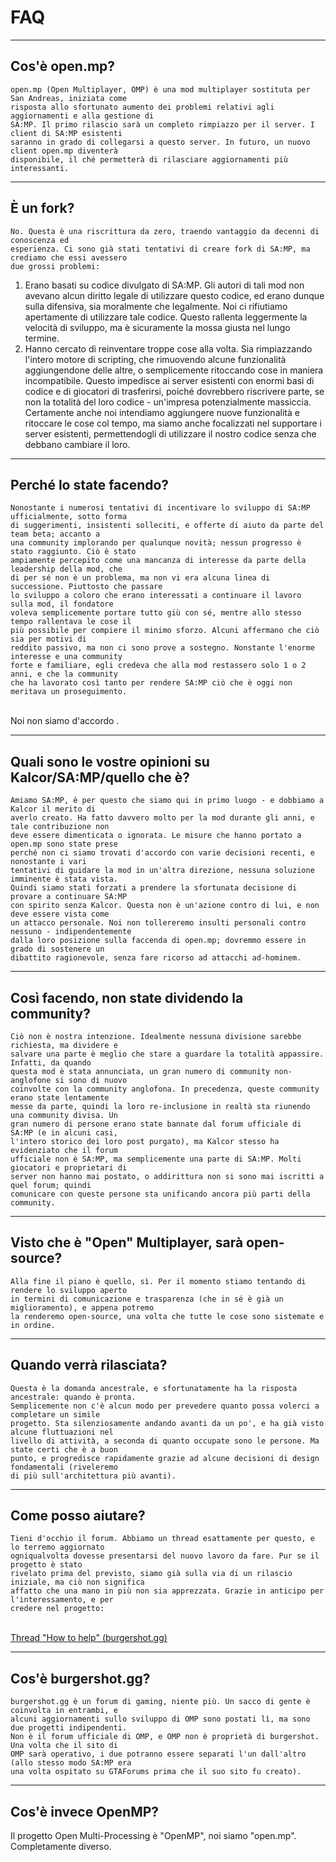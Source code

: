 <h1>FAQ</h1>

<hr />
<h2>Cos'è open.mp?</h2>

    open.mp (Open Multiplayer, OMP) è una mod multiplayer sostituta per San Andreas, iniziata come
    risposta allo sfortunato aumento dei problemi relativi agli aggiornamenti e alla gestione di
    SA:MP. Il primo rilascio sarà un completo rimpiazzo per il server. I client di SA:MP esistenti
    saranno in grado di collegarsi a questo server. In futuro, un nuovo client open.mp diventerà
    disponibile, il ché permetterà di rilasciare aggiornamenti più interessanti.

<hr />
<h2>È un fork?</h2>

    No. Questa è una riscrittura da zero, traendo vantaggio da decenni di conoscenza ed
    esperienza. Ci sono già stati tentativi di creare fork di SA:MP, ma crediamo che essi avessero
    due grossi problemi:

<ol>
    <li>
    Erano basati su codice divulgato di SA:MP. Gli autori di tali mod non avevano alcun diritto
    legale di utilizzare questo codice, ed erano dunque sulla difensiva, sia moralmente che
    legalmente. Noi ci rifiutiamo apertamente di utilizzare tale codice. Questo rallenta
    leggermente la velocità di sviluppo, ma è sicuramente la mossa giusta nel lungo termine.
    </li>
    <li>
    Hanno cercato di reinventare troppe cose alla volta. Sia rimpiazzando l'intero motore di
    scripting, che rimuovendo alcune funzionalità aggiungendone delle altre, o semplicemente
    ritoccando cose in maniera incompatibile. Questo impedisce ai server esistenti con enormi
    basi di codice e di giocatori di trasferirsi, poiché dovrebbero riscrivere parte, se non la
    totalità del loro codice - un'impresa potenzialmente massiccia. Certamente anche noi
    intendiamo aggiungere nuove funzionalità e ritoccare le cose col tempo, ma siamo anche
    focalizzati nel supportare i server esistenti, permettendogli di utilizzare il nostro codice
    senza che debbano cambiare il loro.
    </li>
</ol>
<hr />
<h2>Perché lo state facendo?</h2>

    Nonostante i numerosi tentativi di incentivare lo sviluppo di SA:MP ufficialmente, sotto forma
    di suggerimenti, insistenti solleciti, e offerte di aiuto da parte del team beta; accanto a
    una community implorando per qualunque novità; nessun progresso è stato raggiunto. Ciò è stato
    ampiamente percepito come una mancanza di interesse da parte della leadership della mod, che
    di per sé non è un problema, ma non vi era alcuna linea di successione. Piuttosto che passare
    lo sviluppo a coloro che erano interessati a continuare il lavoro sulla mod, il fondatore
    voleva semplicemente portare tutto giù con sé, mentre allo stesso tempo rallentava le cose il
    più possibile per compiere il minimo sforzo. Alcuni affermano che ciò sia per motivi di
    reddito passivo, ma non ci sono prove a sostegno. Nonstante l'enorme interesse e una community
    forte e familiare, egli credeva che alla mod restassero solo 1 o 2 anni, e che la community
    che ha lavorato così tanto per rendere SA:MP ciò che è oggi non meritava un proseguimento.

<br />
Noi non siamo d'accordo .
<hr />
<h2>Quali sono le vostre opinioni su Kalcor/SA:MP/quello che è?</h2>

    Amiamo SA:MP, è per questo che siamo qui in primo luogo - e dobbiamo a Kalcor il merito di
    averlo creato. Ha fatto davvero molto per la mod durante gli anni, e tale contribuzione non
    deve essere dimenticata o ignorata. Le misure che hanno portato a open.mp sono state prese
    perché non ci siamo trovati d'accordo con varie decisioni recenti, e nonostante i vari
    tentativi di guidare la mod in un'altra direzione, nessuna soluzione imminente è stata vista.
    Quindi siamo stati forzati a prendere la sfortunata decisione di provare a continuare SA:MP
    con spirito senza Kalcor. Questa non è un'azione contro di lui, e non deve essere vista come
    un attacco personale. Noi non tollereremo insulti personali contro nessuno - indipendentemente
    dalla loro posizione sulla faccenda di open.mp; dovremmo essere in grado di sostenere un
    dibattito ragionevole, senza fare ricorso ad attacchi ad-hominem.

<hr />
<h2>Così facendo, non state dividendo la community?</h2>

    Ciò non è nostra intenzione. Idealmente nessuna divisione sarebbe richiesta, ma dividere e
    salvare una parte è meglio che stare a guardare la totalità appassire. Infatti, da quando
    questa mod è stata annunciata, un gran numero di community non-anglofone si sono di nuovo
    coinvolte con la community anglofona. In precedenza, queste community erano state lentamente
    messe da parte, quindi la loro re-inclusione in realtà sta riunendo una community divisa. Un
    gran numero di persone erano state bannate dal forum ufficiale di SA:MP (e in alcuni casi,
    l'intero storico dei loro post purgato), ma Kalcor stesso ha evidenziato che il forum
    ufficiale non è SA:MP, ma semplicemente una parte di SA:MP. Molti giocatori e proprietari di
    server non hanno mai postato, o addirittura non si sono mai iscritti a quel forum; quindi
    comunicare con queste persone sta unificando ancora più parti della community.

<hr />
<h2>Visto che è "Open" Multiplayer, sarà open-source?</h2>

    Alla fine il piano è quello, sì. Per il momento stiamo tentando di rendere lo sviluppo aperto
    in termini di comunicazione e trasparenza (che in sé è già un miglioramento), e appena potremo
    la renderemo open-source, una volta che tutte le cose sono sistemate e in ordine.

<hr />
<h2>Quando verrà rilasciata?</h2>

    Questa è la domanda ancestrale, e sfortunatamente ha la risposta ancestrale: quando è pronta.
    Semplicemente non c'è alcun modo per prevedere quanto possa volerci a completare un simile
    progetto. Sta silenziosamente andando avanti da un po', e ha già visto alcune fluttuazioni nel
    livello di attività, a seconda di quanto occupate sono le persone. Ma state certi che è a buon
    punto, e progredisce rapidamente grazie ad alcune decisioni di design fondamentali (riveleremo
    di più sull'architettura più avanti).

<hr />
<h2>Come posso aiutare?</h2>

    Tieni d'occhio il forum. Abbiamo un thread esattamente per questo, e lo terremo aggiornato
    ogniqualvolta dovesse presentarsi del nuovo lavoro da fare. Pur se il progetto è stato
    rivelato prima del previsto, siamo già sulla via di un rilascio iniziale, ma ciò non significa
    affatto che una mano in più non sia apprezzata. Grazie in anticipo per l'interessamento, e per
    credere nel progetto:

<br />
<a href="https://www.burgershot.gg/showthread.php?tid=99">
    <u>Thread "How to help" (burgershot.gg)</u>
</a>
<hr />
<h2>Cos'è burgershot.gg?</h2>

    burgershot.gg è un forum di gaming, niente più. Un sacco di gente è coinvolta in entrambi, e
    alcuni aggiornamenti sullo sviluppo di OMP sono postati lì, ma sono due progetti indipendenti.
    Non è il forum ufficiale di OMP, e OMP non è proprietà di burgershot. Una volta che il sito di
    OMP sarà operativo, i due potranno essere separati l'un dall'altro (allo stesso modo SA:MP era
    una volta ospitato su GTAForums prima che il suo sito fu creato).

<hr />
<h2>Cos'è invece OpenMP?</h2>
Il progetto Open Multi-Processing è "OpenMP", noi siamo "open.mp". Completamente diverso.
